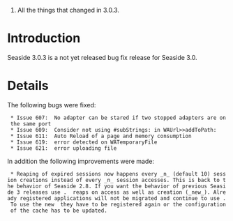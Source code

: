 # All the things that changed in 3.0.3.

= Introduction =
Seaside 3.0.3 is a not yet released bug fix release for Seaside 3.0.


= Details =

The following bugs were fixed:
  * Issue 607: 	No adapter can be stared if two stopped adapters are on the same port
  * Issue 609: 	Consider not using #subStrings: in WAUrl>>addToPath:
  * Issue 611:	Auto Reload of a page and memory consumption
  * Issue 619:	error detected on WATemporaryFile
  * Issue 621: 	error uploading file

In addition the following improvements were made:
  * Reaping of expired sessions now happens every _n_ (default 10) session creations instead of every _n_ session accesses. This is back to the behavior of Seaside 2.8. If you want the behavior of previous Seaside 3 releases use {{{WARetrievalIntervalReapingStrategy}}}. {{{WARetrievalIntervalReapingStrategy}}} reaps on access as well as creation (_new_). Already registered applications will not be migrated and continue to use {{{WARetrievalIntervalReapingStrategy}}}. To use the new {{{WAAccessIntervalReapingStrategy}}} they have to be registered again or the configuration of the cache has to be updated.